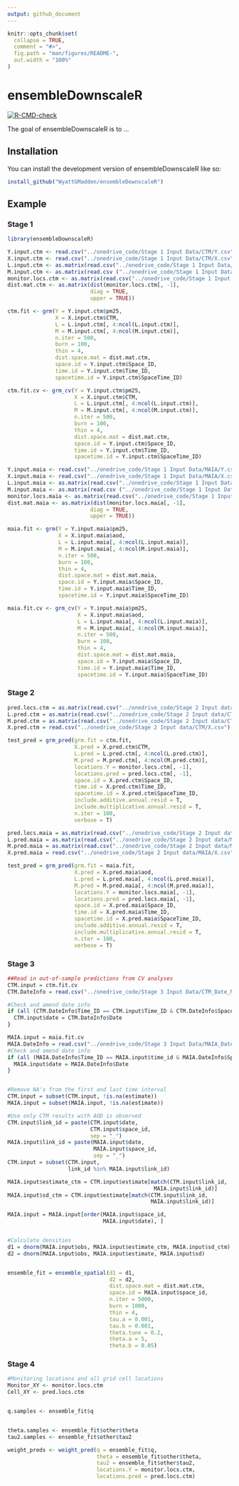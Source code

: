 ```yaml
---
output: github_document
---
```


<!-- README.md is generated from README.Rmd. Please edit that file -->

```r
knitr::opts_chunk$set(
  collapse = TRUE,
  comment = "#>",
  fig.path = "man/figures/README-",
  out.width = "100%"
)
```

# ensembleDownscaleR

<!-- badges: start -->
[![R-CMD-check](https://github.com/WyattGMadden/ensembleDownscaleR/actions/workflows/R-CMD-check.yaml/badge.svg)](https://github.com/WyattGMadden/ensembleDownscaleR/actions/workflows/R-CMD-check.yaml)
<!-- badges: end -->

The goal of ensembleDownscaleR is to ...

## Installation

You can install the development version of ensembleDownscaleR like so:

```r
install_github("WyattGMadden/ensembleDownscaleR")
```

## Example

### Stage 1


```r
library(ensembleDownscaleR)

Y.input.ctm <- read.csv("../onedrive_code/Stage 1 Input Data/CTM/Y.csv")
X.input.ctm <- read.csv("../onedrive_code/Stage 1 Input Data/CTM/X.csv")
L.input.ctm <- as.matrix(read.csv("../onedrive_code/Stage 1 Input Data/CTM/L.csv"))
M.input.ctm <- as.matrix(read.csv ("../onedrive_code/Stage 1 Input Data/CTM/M.csv"))
monitor.locs.ctm <- as.matrix(read.csv("../onedrive_code/Stage 1 Input Data/CTM/Monitor_XY.csv"))
dist.mat.ctm <- as.matrix(dist(monitor.locs.ctm[, -1], 
                          diag = TRUE, 
                          upper = TRUE))

ctm.fit <- grm(Y = Y.input.ctm$pm25,
               X = X.input.ctm$CTM,
               L = L.input.ctm[, 4:ncol(L.input.ctm)],
               M = M.input.ctm[, 4:ncol(M.input.ctm)],
               n.iter = 500,
               burn = 100,
               thin = 4,
               dist.space.mat = dist.mat.ctm, 
               space.id = Y.input.ctm$Space_ID,
               time.id = Y.input.ctm$Time_ID,
               spacetime.id = Y.input.ctm$SpaceTime_ID)

ctm.fit.cv <- grm_cv(Y = Y.input.ctm$pm25,
                     X = X.input.ctm$CTM,
                     L = L.input.ctm[, 4:ncol(L.input.ctm)],
                     M = M.input.ctm[, 4:ncol(M.input.ctm)],
                     n.iter = 500,
                     burn = 100,
                     thin = 4,
                     dist.space.mat = dist.mat.ctm, 
                     space.id = Y.input.ctm$Space_ID,
                     time.id = Y.input.ctm$Time_ID,
                     spacetime.id = Y.input.ctm$SpaceTime_ID)

Y.input.maia <- read.csv("../onedrive_code/Stage 1 Input Data/MAIA/Y.csv")
X.input.maia <- read.csv("../onedrive_code/Stage 1 Input Data/MAIA/X.csv")
L.input.maia <- as.matrix(read.csv("../onedrive_code/Stage 1 Input Data/MAIA/L.csv"))
M.input.maia <- as.matrix(read.csv ("../onedrive_code/Stage 1 Input Data/MAIA/M.csv"))
monitor.locs.maia <- as.matrix(read.csv("../onedrive_code/Stage 1 Input Data/MAIA/Monitor_XY.csv"))
dist.mat.maia <- as.matrix(dist(monitor.locs.maia[, -1], 
                          diag = TRUE, 
                          upper = TRUE))

maia.fit <- grm(Y = Y.input.maia$pm25,
                X = X.input.maia$aod,
                L = L.input.maia[, 4:ncol(L.input.maia)],
                M = M.input.maia[, 4:ncol(M.input.maia)],
                n.iter = 500,
                burn = 100,
                thin = 4,
                dist.space.mat = dist.mat.maia, 
                space.id = Y.input.maia$Space_ID,
                time.id = Y.input.maia$Time_ID,
                spacetime.id = Y.input.maia$SpaceTime_ID)

maia.fit.cv <- grm_cv(Y = Y.input.maia$pm25,
                      X = X.input.maia$aod,
                      L = L.input.maia[, 4:ncol(L.input.maia)],
                      M = M.input.maia[, 4:ncol(M.input.maia)],
                      n.iter = 500,
                      burn = 100,
                      thin = 4,
                      dist.space.mat = dist.mat.maia, 
                      space.id = Y.input.maia$Space_ID,
                      time.id = Y.input.maia$Time_ID,
                      spacetime.id = Y.input.maia$SpaceTime_ID)

```



### Stage 2


```r
pred.locs.ctm = as.matrix(read.csv("../onedrive_code/Stage 2 Input data/CTM/Cell_XY.csv"))
L.pred.ctm = as.matrix(read.csv("../onedrive_code/Stage 2 Input data/CTM/L.csv"))
M.pred.ctm = as.matrix(read.csv("../onedrive_code/Stage 2 Input data/CTM/M.csv"))
X.pred.ctm = read.csv("../onedrive_code/Stage 2 Input data/CTM/X.csv")

test_pred = grm_pred(grm.fit = ctm.fit,
                     X.pred = X.pred.ctm$CTM, 
                     L.pred = L.pred.ctm[, 4:ncol(L.pred.ctm)], 
                     M.pred = M.pred.ctm[, 4:ncol(M.pred.ctm)], 
                     locations.Y = monitor.locs.ctm[, -1], 
                     locations.pred = pred.locs.ctm[, -1], 
                     space.id = X.pred.ctm$Space_ID, 
                     time.id = X.pred.ctm$Time_ID, 
                     spacetime.id = X.pred.ctm$SpaceTime_ID,
                     include.additive.annual.resid = T,
                     include.multiplicative.annual.resid = T,
                     n.iter = 100,
                     verbose = T)

pred.locs.maia = as.matrix(read.csv("../onedrive_code/Stage 2 Input data/MAIA/Cell_XY.csv"))
L.pred.maia = as.matrix(read.csv("../onedrive_code/Stage 2 Input data/MAIA/L.csv"))
M.pred.maia = as.matrix(read.csv("../onedrive_code/Stage 2 Input data/MAIA/M.csv"))
X.pred.maia = read.csv("../onedrive_code/Stage 2 Input data/MAIA/X.csv")

test_pred = grm_pred(grm.fit = maia.fit,
                     X.pred = X.pred.maia$aod, 
                     L.pred = L.pred.maia[, 4:ncol(L.pred.maia)], 
                     M.pred = M.pred.maia[, 4:ncol(M.pred.maia)], 
                     locations.Y = monitor.locs.maia[, -1], 
                     locations.pred = pred.locs.maia[, -1], 
                     space.id = X.pred.maia$Space_ID, 
                     time.id = X.pred.maia$Time_ID, 
                     spacetime.id = X.pred.maia$SpaceTime_ID,
                     include.additive.annual.resid = T,
                     include.multiplicative.annual.resid = T,
                     n.iter = 100,
                     verbose = T)
```


### Stage 3

```r


##Read in out-of-sample predictions from CV analyses
CTM.input = ctm.fit.cv
CTM.DateInfo = read.csv("../onedrive_code/Stage 3 Input Data/CTM_Date_Mon_ID.csv")

#Check and amend date info
if (all (CTM.DateInfo$Time_ID == CTM.input$Time_ID & CTM.DateInfo$Space_ID == CTM.input$Space_ID)){
  CTM.input$date = CTM.DateInfo$Date
}

MAIA.input = maia.fit.cv
MAIA.DateInfo = read.csv("../onedrive_code/Stage 3 Input Data/MAIA_Date_Mon_ID.csv")
#Check and amend date info
if (all (MAIA.DateInfo$Time_ID == MAIA.input$time_id & MAIA.DateInfo$Space_ID == MAIA.input$space_id)){
  MAIA.input$date = MAIA.DateInfo$Date
}


#Remove NA's from the first and last time interval
CTM.input = subset(CTM.input, !is.na(estimate))
MAIA.input = subset(MAIA.input, !is.na(estimate))

#Use only CTM results with AOD is observed
CTM.input$link_id = paste(CTM.input$date, 
                          CTM.input$space_id, 
                          sep = "_")
MAIA.input$link_id = paste(MAIA.input$date, 
                           MAIA.input$space_id, 
                           sep = "_")
CTM.input = subset(CTM.input, 
                   link_id %in% MAIA.input$link_id)

MAIA.input$estimate_ctm = CTM.input$estimate[match(CTM.input$link_id, 
                                              MAIA.input$link_id)]
MAIA.input$sd_ctm = CTM.input$estimate[match(CTM.input$link_id, 
                                             MAIA.input$link_id)]

MAIA.input = MAIA.input[order(MAIA.input$space_id, 
                              MAIA.input$date), ]


#Calculate densities
d1 = dnorm(MAIA.input$obs, MAIA.input$estimate_ctm, MAIA.input$sd_ctm)
d2 = dnorm(MAIA.input$obs, MAIA.input$estimate, MAIA.input$sd)


ensemble_fit = ensemble_spatial(d1 = d1, 
                                d2 = d2, 
                                dist.space.mat = dist.mat.ctm, 
                                space.id = MAIA.input$space_id, 
                                n.iter = 5000, 
                                burn = 1000, 
                                thin = 4,
                                tau.a = 0.001, 
                                tau.b = 0.001, 
                                theta.tune = 0.2, 
                                theta.a = 5, 
                                theta.b = 0.05)
```



### Stage 4


```r

#Monitoring locations and all grid cell locations
Monitor_XY <- monitor.locs.ctm
Cell_XY <- pred.locs.ctm


q.samples <- ensemble_fit$q


theta.samples <- ensemble_fit$other$theta
tau2.samples <- ensemble_fit$other$tau2

weight_preds <- weight_pred(q = ensemble_fit$q, 
                            theta = ensemble_fit$other$theta,
                            tau2 = ensemble_fit$other$tau2,
                            locations.Y = monitor.locs.ctm, 
                            locations.pred = pred.locs.ctm)

```









